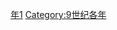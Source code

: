 {{Catnav|頁面分類|历史|歷史時代|年|9世纪各年}}

{{catmore}}

[[Category:880年代|年1]]
[[Category:9世纪各年|Category:9世纪各年]]